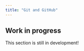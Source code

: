 ```yaml
---
title: "Git and GitHub"
---
```


::: {.callout-caution}
## Work in progress

This section is still in development!
:::

